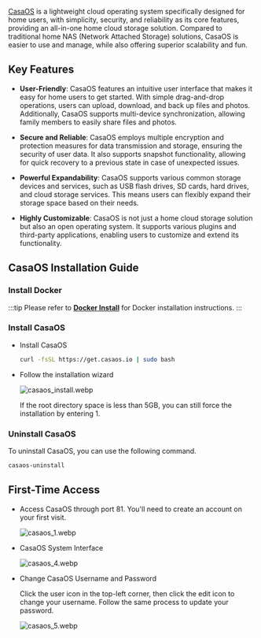 [CasaOS](https://casaos.io/) is a lightweight cloud operating system specifically designed for home users, with simplicity, security, and reliability as its core features, providing an all-in-one home cloud storage solution. Compared to traditional home NAS (Network Attached Storage) solutions, CasaOS is easier to use and manage, while also offering superior scalability and fun.

## Key Features

- **User-Friendly**: CasaOS features an intuitive user interface that makes it easy for home users to get started. With simple drag-and-drop operations, users can upload, download, and back up files and photos. Additionally, CasaOS supports multi-device synchronization, allowing family members to easily share files and photos.

- **Secure and Reliable**: CasaOS employs multiple encryption and protection measures for data transmission and storage, ensuring the security of user data. It also supports snapshot functionality, allowing for quick recovery to a previous state in case of unexpected issues.

- **Powerful Expandability**: CasaOS supports various common storage devices and services, such as USB flash drives, SD cards, hard drives, and cloud storage services. This means users can flexibly expand their storage space based on their needs.

- **Highly Customizable**: CasaOS is not just a home cloud storage solution but also an open operating system. It supports various plugins and third-party applications, enabling users to customize and extend its functionality.

## CasaOS Installation Guide

### Install Docker

:::tip
Please refer to [**Docker Install**](../virtual-env/docker_install) for Docker installation instructions.
:::

### Install CasaOS

- Install CasaOS

  <NewCodeBlock tip="Device" type="device">

  ```bash
  curl -fsSL https://get.casaos.io | sudo bash
  ```

  </NewCodeBlock>

- Follow the installation wizard

  ![casaos_install.webp](/img/general-tutorial/tpu_ai/casaos_install.webp)

  If the root directory space is less than 5GB, you can still force the installation by entering 1.

### Uninstall CasaOS

To uninstall CasaOS, you can use the following command.

<NewCodeBlock tip="Device" type="device">

```bash
casaos-uninstall
```

</NewCodeBlock>

## First-Time Access

- Access CasaOS through port 81. You'll need to create an account on your first visit.

  ![casaos_1.webp](/img/general-tutorial/tpu_ai/casaos_1.webp)

- CasaOS System Interface

  ![casaos_4.webp](/img/general-tutorial/tpu_ai/casaos_4.webp)

- Change CasaOS Username and Password

  Click the user icon in the top-left corner, then click the edit icon to change your username. Follow the same process to update your password.

  ![casaos_5.webp](/img/general-tutorial/tpu_ai/casaos_5.webp)

